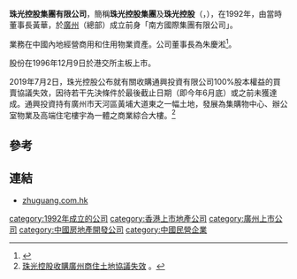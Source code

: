 '''珠光控股集團有限公司'''，簡稱'''珠光控股集團'''及'''珠光控股'''（'''{{lang-en|Zhuguang Holdings Group Company Limited}}'''，{{hkex|1176}}），在1992年，由當時董事長黃華，於[[廣州|廣州]]（總部）成立前身「南方國際集團有限公司」。

業務在中國內地經營商用和住用物業資產。公司董事長為朱慶淞<ref>{{Cite web |url=http://www.aastocks.com/tc/stock/CompanyFundamental.aspx?CFType=1&symbol=01176 |title=珠光控股集團有限公司簡介（aastocks.com） |accessdate=2014-11-09 |archive-date=2014-11-09 |archive-url=https://web.archive.org/web/20141109160658/http://www.aastocks.com/tc/stock/CompanyFundamental.aspx?CFType=1&symbol=01176 |dead-url=no }}</ref>。

股份在1996年12月9日於港交所主板上市。

2019年7月2日，珠光控股公布就有關收購通興投資有限公司100%股本權益的買賣協議失效，因待若干先決條件於最後截止日期（即今年6月底）或之前未獲達成。通興投資持有廣州市天河區黃埔大道東之一幅土地，發展為集購物中心、辦公室物業及高端住宅樓宇為一體之商業綜合大樓。<ref>[http://www.etnet.com.hk/www/tc/news/categorized_news_detail.php?newsid=ETN290702194&page=2&category=company 珠光控股收購廣州商住土地協議失效] {{Wayback|url=http://www.etnet.com.hk/www/tc/news/categorized_news_detail.php?newsid=ETN290702194&page=2&category=company |date=20190921122107 }}。</ref>

==參考==
{{reflist}}

==連結==
*[http://www.zhuguang.com.hk/ zhuguang.com.hk] {{Wayback|url=http://www.zhuguang.com.hk/ |date=20150726002312 }}

[[category:1992年成立的公司|category:1992年成立的公司]]
[[category:香港上市地產公司|category:香港上市地產公司]]
[[category:廣州上市公司|category:廣州上市公司]]
[[category:中國房地產開發公司|category:中國房地產開發公司]]
[[category:中國民營企業|category:中國民營企業]]
